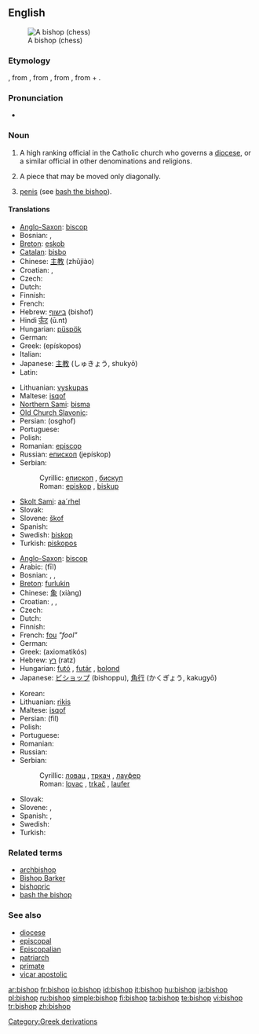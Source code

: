 {{wikipedia|Bishop}}
==English==
[[Image:Chess bishop 0970.jpg|thumb|A bishop (chess)]]

===Etymology===
{{OE.}} {{term|biscop}}, from {{VL.}} {{term|biscopus}}, from {{L.}} {{term|episcopus||overseer, supervisor}}, from {{AGr.}} {{term|ἐπίσκοπος||overseer|tr=episkopos|sc=polytonic}}, from {{term|ἐπί||over|tr=epi|sc=polytonic}} + {{term|σκοπέω||I examine|tr=skopeō|sc=polytonic}}.

===Pronunciation===
* {{IPA|/ˈbɪʃəp/}}

===Noun===
{{en-noun}}

# A high ranking official in the Catholic church who governs a [[diocese]], or a similar official in other denominations and religions.
# {{context|Chess}} A piece that may be moved only diagonally.
# {{slang}} [[penis]] (see [[bash the bishop]]).

====Translations====
{{trans-top|church official}}
* [[Anglo-Saxon]]: [[biscop]] {{m}}
* Bosnian: {{t-|bs|episkop|m}}, {{t-|bs|biskup|m}}
* [[Breton]]: [[eskob]] {{m}}
* [[Catalan]]: [[bisbo]] {{m}}
* Chinese: [[主教]] (zhǔjiào)
* Croatian: {{t-|hr|biskup|m}}, {{t-|hr|episkop|m}}
* Czech: {{t-|cs|biskup|m}}
* Dutch: {{t+|nl|bisschop|m}}
* Finnish: {{t+|fi|piispa}}
* French: {{t+|fr|évêque|m}}
* Hebrew: [[בישוף]] (bishof) {{m}}
* Hindi [[ऊँट]] (ū.nt)
* Hungarian: [[püspök]]
* German: {{t+|de|Bischof|m}}
* Greek: {{t|el|επίσκοπος|m|sc=Grek}} (epískopos)
* Italian: {{t+|it|vescovo|m}}
* Japanese: [[主教]] (しゅきょう, shukyō)
* Latin: {{t-|la|episcopus|m}}
{{trans-mid}}
* Lithuanian: [[vyskupas]] {{m}}
* Maltese: [[isqof]]
* [[Northern Sami]]: [[bisma]]
* [[Old Church Slavonic]]: {{tø|cu|бискѹпъ|m|tr=biskupŭ|sc=Cyrl|xs=Old Church Slavonic}}
* Persian: {{FAchar|[[اسقف]]}} (osghof)
* Portuguese: {{t+|pt|bispo|m}}
* Polish: {{t+|pl|biskup|m}}
* Romanian: [[episcop]] {{m}}
* Russian: [[епископ]] (jepískop) {{m}}
* Serbian:
*: Cyrillic: [[епископ]] {{m}}, [[бискуп]] {{m}}
*: Roman: [[episkop]] {{m}}, [[biskup]] {{m}}
* [[Skolt Sami]]: [[aa´rhel]]
* Slovak: {{t-|sk|biskup|m}}
* Slovene: [[škof]] {{m}}
* Spanish: {{t-|es|obispo|m}}
* Swedish: [[biskop]] {{c}}
* Turkish: [[piskopos]]
{{trans-bottom}}

{{trans-top|chess piece}}
* [[Anglo-Saxon]]: [[biscop]] {{m}}
* Arabic: {{ARchar|[[فيل]]}} (fīl) {{m}}
* Bosnian: {{t-|bs|lovac|m}}, {{t-|bs|trkač|m}}, {{t-|bs|laufer|m}}
* [[Breton]]: [[furlukin]] {{m}}
* Chinese: [[象]] (xiàng)
* Croatian: {{t-|hr|lovac|m}}, {{t-|hr|trkač|m}}, {{t-|hr|laufer|m}}
* Czech: {{t-|cs|střelec|m}}
* Dutch: {{t+|nl|loper|m}}
* Finnish: {{t+|fi|lähetti}}
* French: [[fou]] ''"fool"''
* German: {{t+|de|Läufer|m}}
* Greek: {{t+|el|αξιωματικός|m|sc=Grek}} (axiomatikós)
* Hebrew: [[רץ]] (ratz) {{f}}
* Hungarian: [[futó]] , [[futár]] , [[bolond]]
* Japanese: [[ビショップ]] (bishoppu), [[角行]] (かくぎょう, kakugyō)
{{trans-mid}}
* Korean: {{ko-inline|비숍|bisyop}}
* Lithuanian: [[rikis]] {{m}}
* Maltese: [[isqof]]
* Persian: {{FAchar|[[فیل]]}} (fil)
* Polish: {{t-|pl|goniec|m}}
* Portuguese: {{t+|pt|bispo|m}}
* Romanian: {{t-|ro|nebun|m}}
* Russian: {{t+|ru|слон|m|tr=slon|sc=Cyrl}}
* Serbian:
*: Cyrillic: [[ловац]] {{m}}, [[тркач]] {{m}}, [[лауфер]] {{m}}
*: Roman: [[lovac]] {{m}}, [[trkač]] {{m}}, [[laufer]] {{m}}
* Slovak: {{t-|sk|strelec|m}}
* Slovene: {{t-|sl|tekač|m}}, {{t+|sl|lovec|m}}
* Spanish: {{t-|es|alfil|m}}, {{t-|es|arfil|m}}
* Swedish: {{t+|sv|löpare|c}}
* Turkish: {{t+|tr|fil}}
{{trans-bottom}}

===Related terms===
* [[archbishop]]
* [[Bishop Barker]]
* [[bishopric]]
* [[bash the bishop]]

===See also===
* [[diocese]]
* [[episcopal]]
* [[Episcopalian]]
* [[patriarch]]
* [[primate]]
* [[vicar apostolic]]

[[Category:Greek derivations]]

[[ar:bishop]]
[[fr:bishop]]
[[io:bishop]]
[[id:bishop]]
[[it:bishop]]
[[hu:bishop]]
[[ja:bishop]]
[[pl:bishop]]
[[ru:bishop]]
[[simple:bishop]]
[[fi:bishop]]
[[ta:bishop]]
[[te:bishop]]
[[vi:bishop]]
[[tr:bishop]]
[[zh:bishop]]